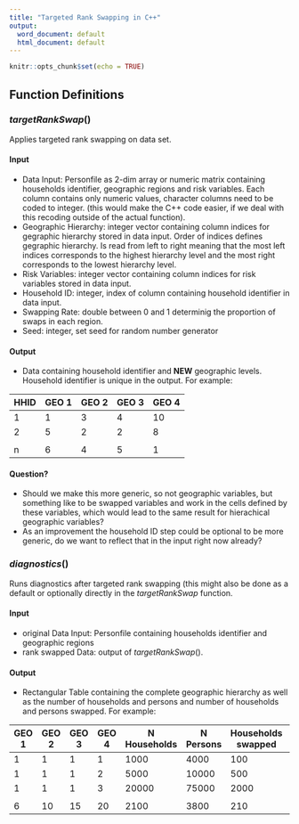```yaml
---
title: "Targeted Rank Swapping in C++"
output:
  word_document: default
  html_document: default
---
```


```r
knitr::opts_chunk$set(echo = TRUE)
```

## Function Definitions

### *targetRankSwap*()
Applies targeted rank swapping on data set.


#### Input
+ Data Input: Personfile as 2-dim array or numeric matrix containing households identifier, geographic regions and risk variables. Each column contains only numeric values, character columns need to be coded to integer. (this would make the C++ code easier, if we deal with this recoding outside of the actual function).
+ Geographic Hierarchy: integer vector containing column indices for gegraphic hierarchy stored in data input. Order of indices defines gegraphic hierarchy. Is read from left to right meaning that the most left indices corresponds to the highest hierarchy level and the most right corresponds to the lowest hierarchy level.
+ Risk Variables: integer vector containing column indices for risk variables stored in data input. 
+ Household ID: integer, index of column containing household identifier in data input.
+ Swapping Rate: double between 0 and 1 determinig the proportion of swaps in each region.
+ Seed: integer, set seed for random number generator

#### Output
+ Data containing household identifier and **NEW** geographic levels. Household identifier is unique in the output.
For example:

| HHID | GEO 1 | GEO 2 | GEO 3 | GEO 4 |
|------|-------|-------|-------|-------|
|  1   |  1    |  3    |  4   | 10    |
|  2   |  5    |  2    |  2   | 8     |
|      |       |       |      |       | 
|  n   |  6    |  4     |  5   |  1    |

#### Question?
 + Should we make this more generic, so not geographic variables, but something like to be swapped variables and work in the cells defined by these variables, which would lead to the same result for hierachical geographic variables?
 + As an improvement the household ID step could be optional to be more generic, do we want to reflect that in the input right now already?


### *diagnostics*()
Runs diagnostics after targeted rank swapping (this might also be done as a default or optionally directly in the *targetRankSwap* function.

#### Input
+ original Data Input: Personfile containing households identifier and geographic regions
+ rank swapped Data: output of *targetRankSwap*().

#### Output
+ Rectangular Table containing the complete geographic hierarchy as well as the number of households and persons and number of households and persons swapped.
For example:

| GEO 1 | GEO 2 | GEO 3 | GEO 4 | N Households | N Persons | Households swapped | Persons swapped|
|-------|-------|-------|-------|--------------|-----------|--------------------|----------------|
|  1    |  1     |  1   | 1    |   1000         |  4000     |   100             |  380           |
|  1    |  1     |  1   | 2     |  5000         | 10000     |  500              | 1200          |
|  1    |  1     |  1   | 3     |  20000        |  75000    |  2000             | 6200          |
|       |        |      |       |               |           |                   |                 |
|  6    |  10     |  15   |  20 |   2100       |      3800 |      210           |   350          |